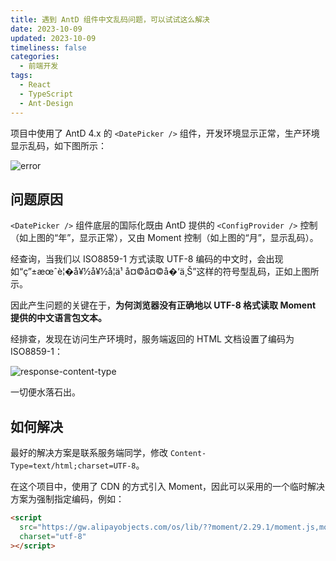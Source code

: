 ```yaml
---
title: 遇到 AntD 组件中文乱码问题，可以试试这么解决
date: 2023-10-09
updated: 2023-10-09
timeliness: false
categories:
  - 前端开发
tags:
  - React
  - TypeScript
  - Ant-Design
---
```


项目中使用了 AntD 4.x 的 `<DatePicker />` 组件，开发环境显示正常，生产环境显示乱码，如下图所示：

![error](https://cdn.jsdelivr.net/gh/lolipopj/LolipopJ.github.io/20231008/antd-comp-garbled-characters/error.png)

## 问题原因

`<DatePicker />` 组件底层的国际化既由 AntD 提供的 `<ConfigProvider />` 控制（如上图的“年”，显示正常），又由 Moment 控制（如上图的“月”，显示乱码）。

经查询，当我们以 ISO8859-1 方式读取 UTF-8 编码的中文时，会出现如“ç”±æœˆè¦�å¥½å¥½å­¦ä¹ å¤©å¤©å�‘ä¸Š”这样的符号型乱码，正如上图所示。

因此产生问题的关键在于，**为何浏览器没有正确地以 UTF-8 格式读取 Moment 提供的中文语言包文本。**

经排查，发现在访问生产环境时，服务端返回的 HTML 文档设置了编码为 ISO8859-1：

![response-content-type](https://cdn.jsdelivr.net/gh/lolipopj/LolipopJ.github.io/20231008/antd-comp-garbled-characters/response-content-type.png)

一切便水落石出。

## 如何解决

最好的解决方案是联系服务端同学，修改 `Content-Type=text/html;charset=UTF-8`。

在这个项目中，使用了 CDN 的方式引入 Moment，因此可以采用的一个临时解决方案为强制指定编码，例如：

```html
<script
  src="https://gw.alipayobjects.com/os/lib/??moment/2.29.1/moment.js,moment/2.29.1/locale/zh-cn.js"
  charset="utf-8"
></script>
```
